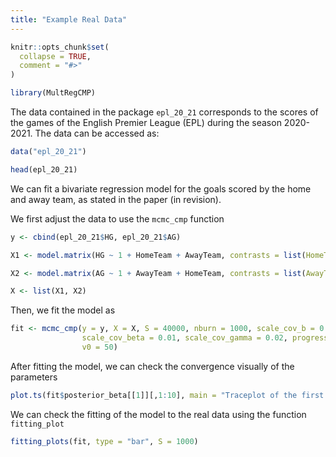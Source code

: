 ```yaml
---
title: "Example Real Data"
---
```


```r
knitr::opts_chunk$set(
  collapse = TRUE,
  comment = "#>"
)
```

```r
library(MultRegCMP)
```

The data contained in the package `epl_20_21` corresponds to the scores of the games of the English Premier League (EPL) during the season 2020-2021. The data can be accessed as:

```r
data("epl_20_21")
```

```r
head(epl_20_21)
```

We can fit a bivariate regression model for the goals scored by the home and away team, as stated in the paper (in revision).

We first adjust the data to use the `mcmc_cmp` function

```r
y <- cbind(epl_20_21$HG, epl_20_21$AG)

X1 <- model.matrix(HG ~ 1 + HomeTeam + AwayTeam, contrasts = list(HomeTeam = "contr.sum", AwayTeam = "contr.sum"), data = epl_20_21)

X2 <- model.matrix(AG ~ 1 + AwayTeam + HomeTeam, contrasts = list(AwayTeam = "contr.sum", HomeTeam = "contr.sum"), data = epl_20_21)

X <- list(X1, X2)
```

Then, we fit the model as

```r
fit <- mcmc_cmp(y = y, X = X, S = 40000, nburn = 1000, scale_cov_b = 0.6, 
                scale_cov_beta = 0.01, scale_cov_gamma = 0.02, progress = "bar",
                v0 = 50)
```

After fitting the model, we can check the convergence visually of the parameters 

```r
plot.ts(fit$posterior_beta[[1]][,1:10], main = "Traceplot of the first 10 parameters associated to y_1")
```

We can check the fitting of the model to the real data using the function `fitting_plot`

```r
fitting_plots(fit, type = "bar", S = 1000)
```

